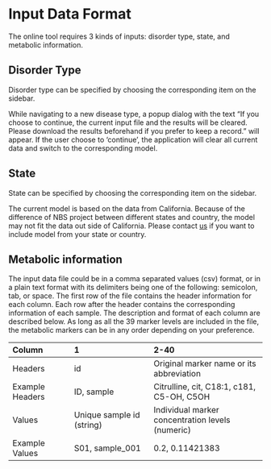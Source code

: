 # Input Data Format {#dataformat}

The online tool requires 3 kinds of inputs: disorder type, state, and metabolic information.

## Disorder Type
Disorder type can be specified by choosing the corresponding item on the sidebar. 

While navigating to a new disease type, a popup dialog with the text "If you choose to continue, the current input file and the results will be cleared. Please download the results beforehand if you prefer to keep a record." will appear. If the user choose to 'continue', the application will clear all current data and switch to the corresponding model.

## State
State can be specified by choosing the corresponding item on the sidebar. 

The current model is based on the data from California. Because of the difference of NBS project between different states and country, the model may not fit the data out side of California. Please contact [us](mailto:gang.peng@yale.edu) if you want to include model from your state or country. 

## Metabolic information
The input data file could be in a comma separated values (csv) format, or in a plain text format with its delimiters being one of the following: semicolon, tab, or space. The first row of the file contains the header information for each column. Each row after the header contains the corresponding information of each sample.
The description and format of each column are described below. As long as all the 39 marker levels are included in the file, the metabolic markers can be in any order depending on your preference.

| Column         | 1    | 2-40   |
|:-------------------|:-------------------------|:------------------------------------|
| Headers | id | Original marker name or its abbreviation |
| Example Headers | ID, sample | Citrulline, cit, C18:1, c181, C5-OH, C5OH |
| Values | Unique sample id (string) | Individual marker concentration levels (numeric) |
| Example Values | S01, sample_001 | 0.2, 0.11421383 |
